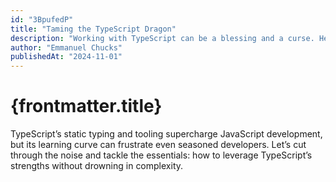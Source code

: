 ```yaml
---
id: "3BpufedP"
title: "Taming the TypeScript Dragon"
description: "Working with TypeScript can be a blessing and a curse. Here are few tips to avoid as much of the curse as possible."
author: "Emmanuel Chucks"
publishedAt: "2024-11-01"
---
```


# {frontmatter.title}

TypeScript’s static typing and tooling supercharge JavaScript development, but its learning curve can frustrate even seasoned developers. Let’s cut through the noise and tackle the essentials: how to leverage TypeScript’s strengths without drowning in complexity.
